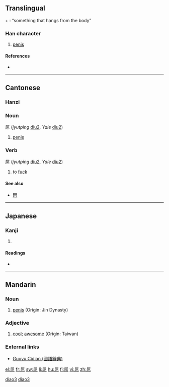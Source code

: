 ==Translingual==
{{term|尸||body|tr=shī|sc=Hani}} + {{term|吊||to hang|tr=diào|sc=Hani}}: “something that hangs from the body”

===Han character===
{{Han char|rn=44|rad=尸|as=06|sn=9|four=7722<sub>7</sub>|canj=尸口中月 (SRLB)}}

# [[penis]]

====References====
* {{Han ref|kx=0301.210|dkj=07685|dj=0598.120|hdz=20972.020|uh=5C4C|ud=23628|bh=CE78|bd=52856}}

----

==Cantonese==

===Hanzi===
{{yue-hanzi|jyut=[[diu2]]|y=[[diu2]]}}

===Noun===
屌 (''jyutping'' [[diu2]], ''Yale'' [[diu2]])

# {{vulgar|lang=yue}} [[penis]]

===Verb===
屌 (''jyutping'' [[diu2]], ''Yale'' [[diu2]])

# {{vulgar|lang=yue}} to [[fuck]]

====See also====
* [[𨳒]]

----

==Japanese==

===Kanji===
{{ja-kanji|grade=9|rs=尸06}}

# {{defn|Japanese}}

====Readings====
* {{ja-readings|on=[[ちょう]] (chō)|kun=}}

----

==Mandarin==

===Noun===
{{cmn-noun|ts|pin=diǎo|pint=diao3|rs=尸06}}

# {{vulgar|lang=zh-tw|skey=尸06}} [[penis]] (Origin: Jin Dynasty)

===Adjective===
{{cmn-adj|ts|pin=diǎo|pint=diao3|rs=尸06}}

# {{slang|lang=zh-tw|skey=尸06}} [[cool]]; [[awesome]] (Origin: Taiwan)

===External links===
* [http://140.111.34.46/cgi-bin/dict/GetContent.cgi?Database=dict&DocNum=34962&GraphicWord=yes&QueryString=屌$ Guoyu Cidian (國語辭典)]

[[Category:zh-cn:Slang|diao3]]
[[Category:zh-cn:Vulgar|diao3]]

[[el:屌]]
[[fr:屌]]
[[sw:屌]]
[[li:屌]]
[[hu:屌]]
[[fi:屌]]
[[vi:屌]]
[[zh:屌]]